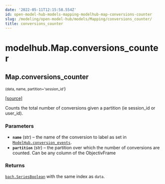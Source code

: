 ```yaml
---
date: '2022-05-11T12:15:58.554Z'
id: open-model-hub-models-mapping-modelhub-map-conversions-counter
slug: /modeling/open-model-hub/models/Mapping/conversions_counter/
title: conversions_counter
---
```


# modelhub.Map.conversions_counter

<div className="method">

## <span className="additional-name">Map.</span><span className="name">conversions_counter</span>

<small className="parameter-list">(<span className="parameter" id="data">data</span>, <span className="parameter" id="name">name</span>, <span className="parameter" id="partition">partition='session_id'</span></small>)


&#8203;<span className="view-source">[[source]](https://github.com/objectiv/objectiv-analytics/blob/main/modelhub/modelhub/map.py)</span>

<div className="content">

Counts the total number of conversions given a partition (ie session_id
or user_id).


### Parameters

* **`name`** (str) – the name of the conversion to label as set in
[`ModelHub.conversion_events`](/modeling/open-model-hub/api-reference/ModelHub/modelhub.ModelHub.conversion_events.mdx).
* **`partition`** (str) – the partition over which the number of conversions are counted. Can be any column
of the ObjectivFrame



### Returns

[`bach.SeriesBoolean`](/modeling/bach/api-reference/Series/Boolean/index.mdx) with the same index as `data`.



</div>


</div>
